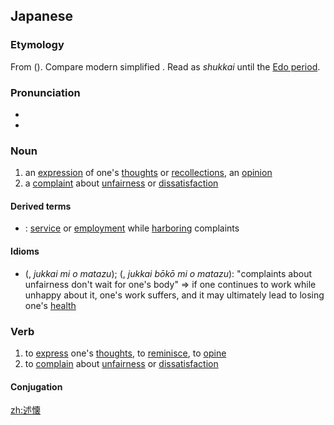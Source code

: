 ==Japanese==
{{ja-kanjitab|じゅつ|k1=じゅっ|かい|yomi=on}}

===Etymology===
From {{etyl|ltc|ja|sort=しゅっかい'}} {{m|ltc|述懷}} ({{IPAchar|/zywit hwɛj/}}). Compare modern simplified {{cog|cmn|述怀|tr=shùhuái}}. Read as ''shukkai'' until the [[w:Edo_period|Edo period]].

===Pronunciation===
* {{l|ja|sc=Latn|音読み|On'yomi}}
* {{IPA|lang=ja|[d͡ʑɯᵝkːa̠i]}}

===Noun===
{{ja-noun|じゅっかい|kyu=述懷}}

# an [[expression]] of one's [[thought]]s or [[recollections]], an [[opinion]]
# a [[complaint]] about [[unfairness]] or [[dissatisfaction]]

====Derived terms====
* {{l|ja|述懐奉公|tr={{l|ja|じゅっかいぼうこう}}, ''{{l|ja|sc=Latn|jukkai bōkō}}''}}: [[service]] or [[employment]] while [[harbor]]ing complaints

====Idioms====
* {{lang|ja|述懐}}{{l|ja|身}}{{l|ja|を}}{{l|ja|待つ|待たず}} ({{lang|ja|じゅっかいみをまたず}}, ''jukkai mi o matazu''); {{l|ja|述懐奉公}}{{l|ja|身}}{{l|ja|を}}{{l|ja|待つ|待たず}} ({{lang|ja|じゅっかいぼうこうみをまたず}}, ''jukkai bōkō mi o matazu''): "complaints about unfairness don't wait for one's body" ⇒ if one continues to work while unhappy about it, one's work suffers, and it may ultimately lead to losing one's [[health]]

===Verb===
{{ja-verb-suru|じゅっかい|kyu=述懷}}

# to [[express]] one's [[thought]]s, to [[reminisce]], to [[opine]]
# to [[complain]] about [[unfairness]] or [[dissatisfaction]]

====Conjugation====
{{ja-suru|じゅっかい}}

[[zh:述懐]]
